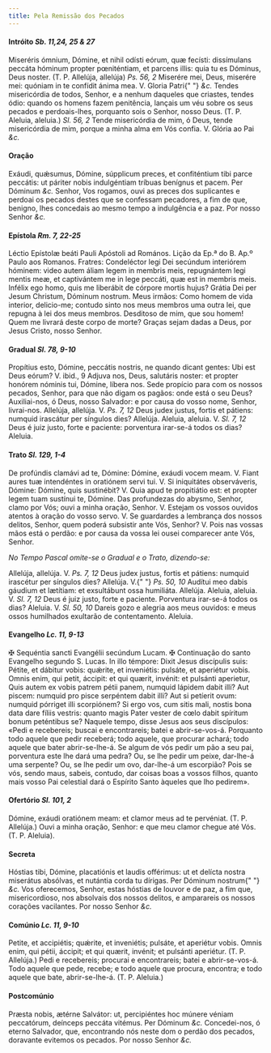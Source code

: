 ```yaml
---
title: Pela Remissão dos Pecados
---
```


#### Intróito <em>Sb. 11,24, 25 & 27</em>

<div class="grid grid-cols-2 gap-5">
  <span class="text-justify">
    Miseréris ómnium, Dómine, et nihil odísti eórum, quæ fecísti: dissímulans
    peccáta hóminum propter pœniténtiam, et parcens illis: quia tu es Dóminus,
    Deus noster. (T. P. Allelúja, allelúja) <em>Ps. 56, 2</em> Miserére mei,
    Deus, miserére mei: quóniam in te confídit ánima mea. V. Gloria Patri{" "}
    <em>&c.</em>
  </span>
  <span class="text-justify">
    Tendes misericórdia de todos, Senhor, e a nenhum daqueles que criastes,
    tendes ódio: quando os homens fazem penitência, lançais um véu sobre os seus
    pecados e perdoais-lhes, porquanto sois o Senhor, nosso Deus. (T. P.
    Aleluia, aleluia.) <em>Sl. 56, 2</em> Tende misericórdia de mim, ó Deus,
    tende misericórdia de mim, porque a minha alma em Vós confia. V. Glória ao
    Pai <em>&c.</em>
  </span>
</div>

#### Oração

<div class="grid grid-cols-2 gap-5">
  <span class="text-justify">
    Exáudi, quǽsumus, Dómine, súpplicum preces, et confiténtium tibi parce
    peccátis: ut páriter nobis indulgéntiam tríbuas benígnus et pacem. Per
    Dóminum <em>&c.</em>
  </span>
  <span class="text-justify">
    Senhor, Vos rogamos, ouvi as preces dos suplicantes e perdoai os pecados
    destes que se confessam pecadores, a fim de que, benigno, lhes concedais ao
    mesmo tempo a indulgência e a paz. Por nosso Senhor <em>&c.</em>
  </span>
</div>

#### Epístola <em>Rm. 7, 22-25</em>

<div class="grid grid-cols-2 gap-5">
  <span class="text-justify">
    Léctio Epístolæ beáti Pauli Apóstoli ad Romános.
  </span>
  <span class="text-justify">Lição da Ep.ª do B. Ap.º Paulo aos Romanos.</span>
  <span class="text-justify">
    Fratres: Condeléctor legi Dei secúndum interiórem hóminem: video autem áliam
    legem in membris meis, repugnántem legi mentis meæ, et captivántem me in
    lege peccáti, quæ est in membris meis. Infélix ego homo, quis me liberábit
    de córpore mortis hujus? Grátia Dei per Jesum Christum, Dóminum nostrum.
  </span>
  <span class="text-justify">
    Meus irmãos: Como homem de vida interior, delicio-me; contudo sinto nos meus
    membros uma outra lei, que repugna à lei dos meus membros. Desditoso de mim,
    que sou homem! Quem me livrará deste corpo de morte? Graças sejam dadas a
    Deus, por Jesus Cristo, nosso Senhor.
  </span>
</div>

#### Gradual <em>Sl. 78, 9-10</em>

<div class="grid grid-cols-2 gap-5">
  <span class="text-justify">
    Propítius esto, Dómine, peccátis nostris, ne quando dicant gentes: Ubi est
    Deus eórum? V. ibid., 9 Adjuva nos, Deus, salutáris noster: et propter
    honórem nóminis tui, Dómine, líbera nos.
  </span>
  <span class="text-justify">
    Sede propício para com os nossos pecados, Senhor, para que não digam os
    pagãos: onde está o seu Deus? Auxiliai-nos, ó Deus, nosso Salvador: e por
    causa do vosso nome, Senhor, livrai-nos.
  </span>
  <span class="text-justify">
    Allelúja, allelúja. V. <em>Ps. 7, 12</em> Deus judex justus, fortis et
    pátiens: numquid irascátur per síngulos dies? Allelúja.
  </span>
  <span class="text-justify">
    Aleluia, aleluia. V. <em>Sl. 7, 12</em> Deus é juiz justo, forte e paciente:
    porventura irar-se-á todos os dias? Aleluia.
  </span>
</div>

#### Trato <em>Sl. 129, 1-4</em>

<div class="grid grid-cols-2 gap-5">
  <span class="text-justify">
    De profúndis clamávi ad te, Dómine: Dómine, exáudi vocem meam. V. Fiant
    aures tuæ intendéntes in oratiónem servi tui. V. Si iniquitátes
    observáveris, Dómine: Dómine, quis sustinébit? V. Quia apud te propitiátio
    est: et propter legem tuam sustínui te, Dómine.
  </span>
  <span class="text-justify">
    Das profundezas do abysmo, Senhor, clamo por Vós; ouvi a minha oração,
    Senhor. V. Estejam os vossos ouvidos atentos à oração do vosso servo. V. Se
    guardardes a lembrança dos nossos delitos, Senhor, quem poderá subsistir
    ante Vós, Senhor? V. Pois nas vossas mãos está o perdão: e por causa da
    vossa lei ousei comparecer ante Vós, Senhor.
  </span>
</div>

<em>No Tempo Pascal omite-se o Gradual e o Trato, dizendo-se:</em>

<div class="grid grid-cols-2 gap-5">
  <span class="text-justify">
    Allelúja, allelúja. V. <em>Ps. 7, 12</em> Deus judex justus, fortis et
    pátiens: numquid irascétur per síngulos dies? Allelúja. V.{" "}
    <em>Ps. 50, 10</em> Audítui meo dabis gáudium et lætítiam: et exsultábunt
    ossa humiliáta. Allelúja.
  </span>
  <span class="text-justify">
    Aleluia, aleluia. V. <em>Sl. 7, 12</em> Deus é juiz justo, forte e paciente.
    Porventura irar-se-á todos os dias? Aleluia. V. <em>Sl. 50, 10</em> Dareis
    gozo e alegria aos meus ouvidos: e meus ossos humilhados exultarão de
    contentamento. Aleluia.
  </span>
</div>

#### Evangelho <em>Lc. 11, 9-13</em>

<div class="grid grid-cols-2 gap-5">
  <span class="text-justify">
    <span class="text-red-500">&#10016;</span> Sequéntia sancti Evangélii
    secúndum Lucam.
  </span>
  <span class="text-justify">
    <span class="text-red-500">&#10016;</span> Continuação do santo Evangelho
    segundo S. Lucas.
  </span>
  <span class="text-justify">
    In illo témpore: Dixit Jesus discípulis suis: Pétite, et dábitur vobis:
    quǽrite, et inveniétis: pulsáte, et aperiétur vobis. Omnis enim, qui petit,
    áccipit: et qui quærit, invénit: et pulsánti aperietur, Quis autem ex vobis
    patrem pétii panem, numquid lápidem dabit illi? Aut piscem: numquid pro
    pisce serpéntem dabit illi? Aut si petíerit ovum: numquid pórriget illi
    scorpiónem? Si ergo vos, cum sitis mali, nostis bona data dare fíliis
    vestris: quanto magis Pater vester de cœlo dabit spíritum bonum peténtibus
    se?
  </span>
  <span class="text-justify">
    Naquele tempo, disse Jesus aos seus discípulos: «Pedi e recebereis; buscai e
    encontrareis; batei e abrir-se-vos-á. Porquanto todo aquele que pedir
    receberá; todo aquele, que procurar achará; todo aquele que bater
    abrir-se-lhe-á. Se algum de vós pedir um pão a seu pai, porventura este lhe
    dará uma pedra? Ou, se lhe pedir um peixe, dar-lhe-á uma serpente? Ou, se
    lhe pedir um ovo, dar-lhe-á um escorpião? Pois se vós, sendo maus, sabeis,
    contudo, dar coisas boas a vossos filhos, quanto mais vosso Pai celestial
    dará o Espírito Santo àqueles que lho pedirem».
  </span>
</div>

#### Ofertório <em>Sl. 101, 2</em>

<div class="grid grid-cols-2 gap-5">
  <span class="text-justify">
    Dómine, exáudi oratiónem meam: et clamor meus ad te pervéniat. (T. P.
    Allelúja.)
  </span>
  <span class="text-justify">
    Ouvi a minha oração, Senhor: e que meu clamor chegue até Vós. (T. P.
    Aleluia).
  </span>
</div>

#### Secreta

<div class="grid grid-cols-2 gap-5">
  <span class="text-justify">
    Hóstias tibi, Dómine, placatiónis et laudis offérimus: ut et delícta nostra
    miserátus absólvas, et nutántia corda tu dírigas. Per Dóminum nostrum{" "}
    <em>&c.</em>
  </span>
  <span class="text-justify">
    Vos oferecemos, Senhor, estas hóstias de louvor e de paz, a fim que,
    misericordioso, nos absolvais dos nossos delitos, e amparareis os nossos
    corações vacilantes. Por nosso Senhor <em>&c.</em>
  </span>
</div>

#### Comúnio <em>Lc. 11, 9-10</em>

<div class="grid grid-cols-2 gap-5">
  <span class="text-justify">
    Petite, et accipiétis; quǽrite, et inveniétis; pulsáte, et aperiétur vobis.
    Omnis enim, qui pétii, áccipit; et qui quærit, invénit; et pulsánti
    aperiétur. (T. P. Allelúja.)
  </span>
  <span class="text-justify">
    Pedi e recebereis; procurai e encontrareis; batei e abrir-se-vos-á. Todo
    aquele que pede, recebe; e todo aquele que procura, encontra; e todo aquele
    que bate, abrir-se-lhe-á. (T. P. Aleluia.)
  </span>
</div>

#### Postcomúnio

<div class="grid grid-cols-2 gap-5">
  <span class="text-justify">
    Præsta nobis, ætérne Salvátor: ut, percipiéntes hoc múnere véniam
    peccatórum, deínceps peccáta vitémus. Per Dóminum <em>&c.</em>
  </span>
  <span class="text-justify">
    Concedei-nos, ó eterno Salvador, que, encontrando nós neste dom o perdão dos
    pecados, doravante evitemos os pecados. Por nosso Senhor <em>&c.</em>
  </span>
</div>
